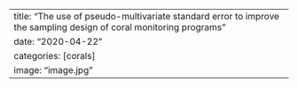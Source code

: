 ---
title: "The use of pseudo-multivariate standard error to improve the sampling design of coral monitoring programs"
date: "2020-04-22"
categories: [corals]
image: "image.jpg"
---